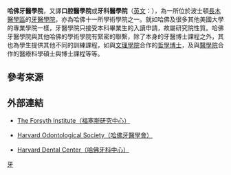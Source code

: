 {{noteTA
|G1=教育與研究
|T=zh-cn:哈佛大学口腔医学院; zh-sg:哈佛大学口腔医学院; zh-hk:哈佛牙醫學院; zh-mo:哈佛牙醫學院; zh-tw:哈佛牙醫學院;
|1=zh-cn:哈佛大学口腔医学院; zh-sg:哈佛大学口腔医学院; zh-hk:哈佛牙醫學院; zh-mo:哈佛牙醫學院; zh-tw:哈佛牙醫學院;
|2=zh-cn:牙医学; zh-sg:牙医学; zh-hk:口腔醫學; zh-mo:口腔醫學; zh-tw:口腔醫學;
}}
{{Infobox University
|image_name =Harvard Dental Medicine.jpg
|name = 哈佛牙醫學院
|native_name     = {{lang|en|Harvard School of Dental Medicine}}
|established = 17-7-1867<ref>{{cite web|url=http://www.massgeneral.org/omfs/education/residency.aspx?id=55|title=Oral and Maxillofacial Surgery|publisher=Massachusetts General Hospital（[[麻省總醫院|麻省總醫院]]）|accessdate=2012-07-16|archive-url=https://web.archive.org/web/20120915020757/http://www.massgeneral.org/omfs/education/residency.aspx?id=55|archive-date=2012-09-15|dead-url=yes}}</ref>
|dean= 布魯斯·當奈夫
|type = 私立
|city = [[波士頓|波士頓]]
|state = [[麻省|麻省]]
|country = {{USA}}
|students = 280
|campus = 市區
|affiliations  = [[哈佛大學|哈佛大學]]
|website= [http://www.hsdm.harvard.edu/ hsdm.harvard.edu]
}}
'''哈佛牙醫學院'''，又譯'''口腔醫學院'''或'''牙科醫學院'''（[[英文|英文]]：'''{{lang|en|Harvard School of Dental Medicine}}'''），為一所位於波士頓[[長木醫學區|長木醫學區]]的[[牙醫學|牙醫學院]]，亦為哈佛十一所學術學院之一。就如哈佛及很多其他美國大學的專業學院一樣，牙醫學院只接受本科畢業生的入讀申請，故屬研究院性質。哈佛牙醫學院與其他哈佛的學術學院有緊密的聯繫，除了本身的牙醫博士課程之外，其也為學生提供其他不同的訓練課程，如與[[哈佛文理學院|文理學院]]合作的[[哲學博士|哲學博士]]，及與[[哈佛醫學院|醫學院]]合作的醫療科學碩士與博士課程等等。

==參考來源==
{{reflist}}

==外部連結==
*{{en icon}} [http://www.forsyth.org/ The Forsyth Institute（福塞斯研究中心）]{{Wayback|url=http://www.forsyth.org/ |date=20201130012803 }}
*{{en icon}} [http://www.harvardodont.org/ Harvard Odontological Society（哈佛牙醫學會）]{{Wayback|url=http://www.harvardodont.org/ |date=20191113025044 }}
*{{en icon}} [https://web.archive.org/web/20051218095141/http://www.harvarddentalcenter.harvard.edu/asp-html/ Harvard Dental Center（哈佛牙科中心）]
{{哈佛大学|state=expanded}}
[[分类:哈佛大学|牙]]